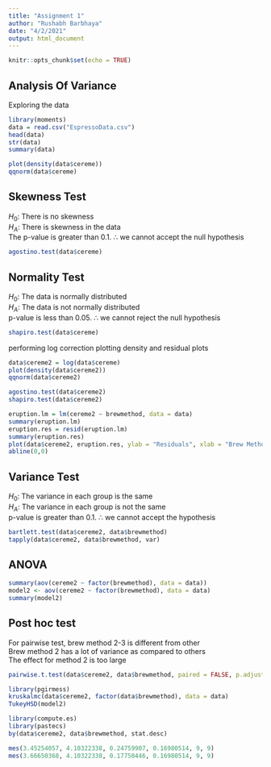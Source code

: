 ```yaml
---
title: "Assignment 1"
author: "Rushabh Barbhaya"
date: "4/2/2021"
output: html_document
---
```


```r
knitr::opts_chunk$set(echo = TRUE)
```

## Analysis Of Variance

Exploring the data

```r
library(moments)
data = read.csv("EspressoData.csv")
head(data)
str(data)
summary(data)

plot(density(data$cereme))
qqnorm(data$cereme)
```
## Skewness Test

$H_0:$ There is no skewness \
$H_A:$ There is skewness in the data \
The p-value is greater than 0.1. $\therefore$ we cannot accept the null hypothesis \

```r
agostino.test(data$cereme)
```

## Normality Test

$H_0:$ The data is normally distributed \
$H_A:$ The data is not normally distributed \
p-value is less than 0.05. $\therefore$ we cannot reject the null hypothesis \

```r
shapiro.test(data$cereme)
```

performing log correction plotting density and residual plots \

```r
data$cereme2 = log(data$cereme)
plot(density(data$cereme2))
qqnorm(data$cereme2)

agostino.test(data$cereme2)
shapiro.test(data$cereme2)

eruption.lm = lm(cereme2 ~ brewmethod, data = data)
summary(eruption.lm)
eruption.res = resid(eruption.lm)
summary(eruption.res)
plot(data$cereme2, eruption.res, ylab = "Residuals", xlab = "Brew Method", main = "data brewing method")
abline(0,0)
```

## Variance Test

$H_0:$ The variance in each group is the same \
$H_A:$ The variance in each group is not the same \
p-value is greater than 0.1. $\therefore$ we cannot accept the hypothesis \

```r
bartlett.test(data$cereme2, data$brewmethod)
tapply(data$cereme2, data$brewmethod, var)
```

## ANOVA
```r
summary(aov(cereme2 ~ factor(brewmethod), data = data))
model2 <- aov(cereme2 ~ factor(brewmethod), data = data)
summary(model2)
```

## Post hoc test

For pairwise test, brew method 2-3 is different from other \
Brew method 2 has a lot of variance as compared to others \
The effect for method 2 is too large \

```r
pairwise.t.test(data$cereme2, data$brewmethod, paired = FALSE, p.adjust.method = "bonferroni")

library(pgirmess)
kruskalmc(data$cereme2, factor(data$brewmethod), data = data)
TukeyHSD(model2)

library(compute.es)
library(pastecs)
by(data$cereme2, data$brewmethod, stat.desc)

mes(3.45254057, 4.10322338, 0.24759907, 0.16980514, 9, 9)
mes(3.66650368, 4.10322338, 0.17750446, 0.16980514, 9, 9)
```

